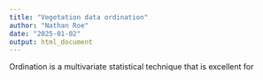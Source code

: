 ```yaml
---
title: "Vegetation data ordination"
author: "Nathan Roe"
date: "2025-01-02"
output: html_document
---
```


Ordination is a multivariate statistical technique that is excellent for 
